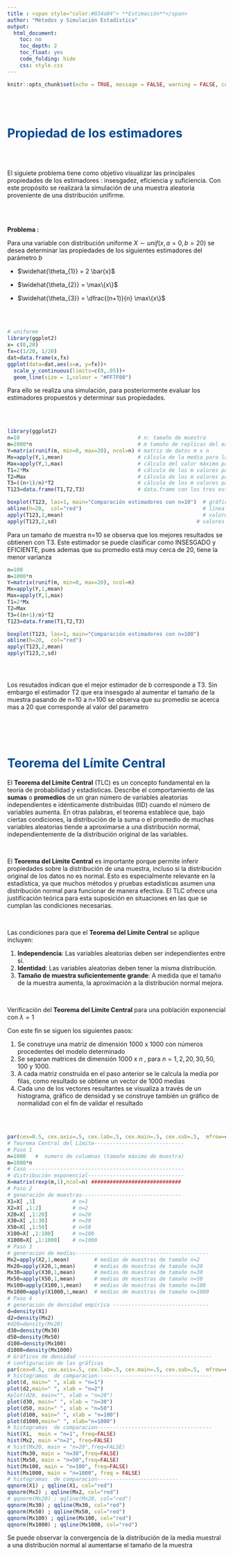 ```yaml
---
title : <span style="color:#034a94"> **Estimación**</span>
author: "Métodos y Simulación Estadística"
output:
  html_document:
    toc: no
    toc_depth: 2
    toc_float: yes
    code_folding: hide
    css: style.css
---
```



```r
knitr::opts_chunk$set(echo = TRUE, message = FALSE, warning = FALSE, comment = NA)
```

<br/><br/>


# <span style="color:#034a94">**Propiedad de los estimadores**</span>

<br/><br/>

El siguiete problema tiene como objetivo visualizar las principales propiedades de los estimadores : insesgadez, eficiencia y suficiencia.  Con este propósito se realizará la simulación de una muestra aleatoria proveniente de una distribución unifirme.

<br/><br/>

**Problema :**

Para una variable con distribución uniforme $X \sim unif(x,a=0, b=20)$ se desea determinar las propiedades de los siguientes  estimadores del parámetro $b$


* $\widehat{\theta_{1}} = 2 \bar{x}$ 

* $\widehat{\theta_{2}} = \max\{x\}$

* $\widehat{\theta_{3}} = \dfrac{(n+1)}{n} \max\{x\}$

<br/><br/>



```r
# uniforme
library(ggplot2)
x= c(0,20) 
fx=c(1/20, 1/20) 
dat=data.frame(x,fx)
ggplot(data=dat,aes(x=x, y=fx))+ 
  scale_y_continuous(limits=c(0,.05))+
  geom_line(size = 1,colour = "#FF7F00") 
```


Para ello se realiza una simulación, para posteriormente evaluar los estimadores propuestos y determinar sus propiedades.



<br/><br/>

```r
library(ggplot2)
n=10                                      # n: tamaño de muestra 
m=1000*n                                  # m tamaño de replicas del experimento 
Y=matrix(runif(m, min=0, max=20), ncol=n) # matriz de datos m x n 
Mx=apply(Y,1,mean)                        # cálculo de la media para las m muestra  
Max=apply(Y,1,max)                        # cálculo del valor máximo para las m muestras  
T1=2*Mx                                   # cálculo de los m valores para el estimador 1   
T2=Max                                    # cálculo de los m valores para el estimador 2    
T3=((n+1)/n)*T2                           # cálculo de los m valores para el estimador 3       
T123=data.frame(T1,T2,T3)                 # data.frame con los tres estimadores data de m x 3

boxplot(T123, las=1, main="Comparación estimadores con n=10")  # gráfico de comparación   
abline(h=20,  col="red")                                       # línea indicando el parámetro b=20
apply(T123,2,mean)                                             # valores de las medias
apply(T123,2,sd)                                             # valores de la desviaciones estándar
```

Para un tamaño de muestra n=10 se observa que los mejores resultados se obtienen con T3. Este estimador se puede clasificar como INSESGADO y EFICIENTE, pues ademas que su promedio está muy cerca de 20, tiene la menor varianza


```r
n=100
m=1000*n
Y=matrix(runif(m, min=0, max=20), ncol=n) 
Mx=apply(Y,1,mean)
Max=apply(Y,1,max)
T1=2*Mx
T2=Max
T3=((n+1)/n)*T2
T123=data.frame(T1,T2,T3)

boxplot(T123, las=1, main="Comparación estimadores con n=100")
abline(h=20,  col="red")
apply(T123,2,mean)
apply(T123,2,sd)  





```


Los resutados indican que el mejor estimador de b corresponde a T3. Sin embargo el estimador T2 que era insesgado al aumentar el tamaño de la muestra pasando de n=10 a n=100 se observa que su promedio se acerca mas a 20 que corresponde al valor del parametro 


<br/><br/><br/>


# <span style="color:#034a94">**Teorema del Límite Central**</span>

El **Teorema del Límite Central** (TLC) es un concepto fundamental en la teoría de probabilidad y estadísticas. Describe el comportamiento de las **sumas** o **promedios** de un gran número de variables aleatorias independientes e idénticamente distribuidas (IID) cuando el número de variables aumenta. En otras palabras, el teorema establece que, bajo ciertas condiciones, la distribución de la suma o el promedio de muchas variables aleatorias tiende a aproximarse a una distribución normal, independientemente de la distribución original de las variables.

<br/>

El **Teorema del Límite Central** es importante porque permite inferir propiedades sobre la distribución de una muestra, incluso si la distribución original de los datos no es normal. Esto es especialmente relevante en la estadística, ya que muchos métodos y pruebas estadísticas asumen una distribución normal para funcionar de manera efectiva. El TLC ofrece una justificación teórica para esta suposición en situaciones en las que se cumplan las condiciones necesarias.

<br/>

Las condiciones para que el **Teorema del Límite Central** se aplique incluyen:

1. **Independencia**: Las variables aleatorias deben ser independientes entre sí.
2. **Identidad**: Las variables aleatorias deben tener la misma distribución.
3. **Tamaño de muestra suficientemente grande**: A medida que el tamaño de la muestra aumenta, la aproximación a la distribución normal mejora.

<br/>

Verificación del **Teorema del Límite Central** para una población exponencial con $\lambda=1$

Con este fin se siguen los siguientes pasos:

1. Se construye una matriz de dimensión $1000$ x $1000$ con números procedentes del modelo determinado
2. Se separan matrices de dimensión $1000$ x $n$ , para $n=1,2,20,30,50,100$ y $1000$. 
3. A cada matriz construida en el paso anterior se le calcula la media por filas, como resultado se obtiene un vector de $1000$ medias 
4. Cada uno de los vectores resultantes se visualiza a través de un histograma, gráfico de densidad y se construye también un gráfico de normalidad con el fin de validar el resultado 

<br/><br/>

```r
par(cex=0.5, cex.axis=.5, cex.lab=.5, cex.main=.5, cex.sub=.5,  mfrow=c(3,2), mai = c(.5, .5, .5, .5))
# Teorema Central del Límite-----------------------------
# Paso 1
n=1000   #  numero de columnas (tamaño máximo de muestra)
m=1000*n
# Caso --------------------------------------------------
# distribución exponencial-------------------------------
X=matrix(rexp(m,1),ncol=n) #############################
# Paso 2
# generación de muestras--------------------------------
X1=X[ ,1]            # n=1
X2=X[ ,1:2]          # n=2
X20=X[ ,1:20]        # n=20
X30=X[ ,1:30]        # n=30
X50=X[ ,1:50]        # n=50
X100=X[ ,1:100]      # n=100
X1000=X[ ,1:1000]    # n=1000
# Paso 3
# generacion de medias-------------------------------------------
Mx2=apply(X2,1,mean)        # medias de muestras de tamaño n=2
Mx20=apply(X20,1,mean)      # medias de muestras de tamaño n=20
Mx30=apply(X30,1,mean)      # medias de muestras de tamaño n=30
Mx50=apply(X50,1,mean)      # medias de muestras de tamaño n=50
Mx100=apply(X100,1,mean)    # medias de muestras de tamaño n=100
Mx1000=apply(X1000,1,mean)  # medias de muestras de tamaño n=1000
# Paso 4 
# generación de densidad empírica -------------------------------
d=density(X1)
d2=density(Mx2)
#d20=density(Mx20)
d30=density(Mx30)
d50=density(Mx50)
d100=density(Mx100)
d1000=density(Mx1000)
# Gráficos de densidad -------------------------------------------
# configuración de las gráficas
par(cex=0.5, cex.axis=.5, cex.lab=.5, cex.main=.5, cex.sub=.5,  mfrow=c(2,3), mai = c(.5, .5, .5, .5))
# histogramas  de comparacion-------------------------------------
plot(d, main=" ", xlab = "n=1")
plot(d2,main=" ", xlab = "n=2")
#plot(d20, main="", xlab = "n=20")
plot(d30, main=" ", xlab = "n=30")
plot(d50, main=" ", xlab = "n=50")
plot(d100, main=" ", xlab = "n=100")
plot(d1000,main=" ", xlab="n=1000")
# histogramas  de comparacion-------------------------------------
hist(X1,  main = "n=1", freq=FALSE)
hist(Mx2, main ="n=2", freq=FALSE) 
# hist(Mx20, main = "n=20",freq=FALSE)
hist(Mx30, main = "n=30",freq=FALSE) 
hist(Mx50, main = "n=50",freq=FALSE) 
hist(Mx100, main = "n=100", freq=FALSE) 
hist(Mx1000, main = "n=1000", freq = FALSE) 
# histogramas  de comparacion--------------------------
qqnorm(X1) ; qqline(X1, col="red")
qqnorm(Mx2) ; qqline(Mx2, col="red")
# qqnorm(Mx20) ; qqline(Mx20, col="red")
qqnorm(Mx30) ; qqline(Mx30, col="red")
qqnorm(Mx50) ; qqline(Mx50, col="red")
qqnorm(Mx100) ; qqline(Mx100, col="red")
qqnorm(Mx1000) ; qqline(Mx1000, col="red")
```


Se puede observar la convergencia de la distribución de la media muestral a una distribución normal al aumentarse el tamaño de la muestra

<br/><br/>
